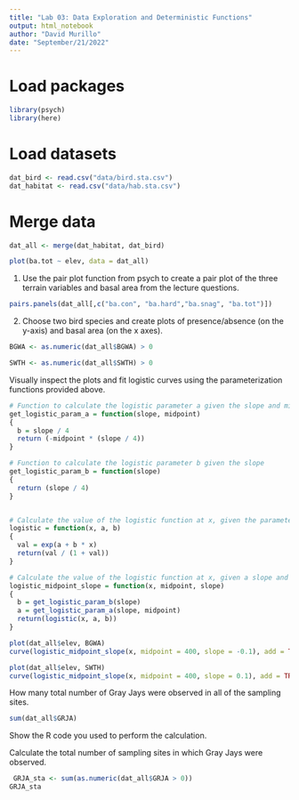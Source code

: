 ```yaml
---
title: "Lab 03: Data Exploration and Deterministic Functions"
output: html_notebook
author: "David Murillo"
date: "September/21/2022"
---
```


# Load packages
```r
library(psych)
library(here)
```

# Load datasets
```r
dat_bird <- read.csv("data/bird.sta.csv")
dat_habitat <- read.csv("data/hab.sta.csv")

```

# Merge data
```r
dat_all <- merge(dat_habitat, dat_bird)

plot(ba.tot ~ elev, data = dat_all)
```

1. Use the pair plot function from psych to create a pair plot of the three terrain variables and basal area from the lecture questions.
```r
pairs.panels(dat_all[,c("ba.con", "ba.hard","ba.snag", "ba.tot")])
```


2. Choose two bird species and create plots of presence/absence (on the y-axis) and basal area (on the x axes).

```r
BGWA <- as.numeric(dat_all$BGWA) > 0

SWTH <- as.numeric(dat_all$SWTH) > 0
```

Visually inspect the plots and fit logistic curves using the parameterization functions provided above.

```r
# Function to calculate the logistic parameter a given the slope and midpoint
get_logistic_param_a = function(slope, midpoint)
{
  b = slope / 4
  return (-midpoint * (slope / 4))
}

# Function to calculate the logistic parameter b given the slope
get_logistic_param_b = function(slope)
{
  return (slope / 4)
}


# Calculate the value of the logistic function at x, given the parameters a and b.
logistic = function(x, a, b)
{
  val = exp(a + b * x)
  return(val / (1 + val))
}

# Calculate the value of the logistic function at x, given a slope and midpoint.
logistic_midpoint_slope = function(x, midpoint, slope)
{
  b = get_logistic_param_b(slope)
  a = get_logistic_param_a(slope, midpoint)
  return(logistic(x, a, b))
}
```

```r
plot(dat_all$elev, BGWA)
curve(logistic_midpoint_slope(x, midpoint = 400, slope = -0.1), add = TRUE)

plot(dat_all$elev, SWTH)
curve(logistic_midpoint_slope(x, midpoint = 400, slope = 0.1), add = TRUE)
```


 How many total number of Gray Jays were observed in all of the sampling sites.
 
```r
sum(dat_all$GRJA)
```
 Show the R code you used to perform the calculation.
 
 Calculate the total number of sampling sites in which Gray Jays were observed.
 
```r
 GRJA_sta <- sum(as.numeric(dat_all$GRJA > 0))
GRJA_sta
 
```
 
